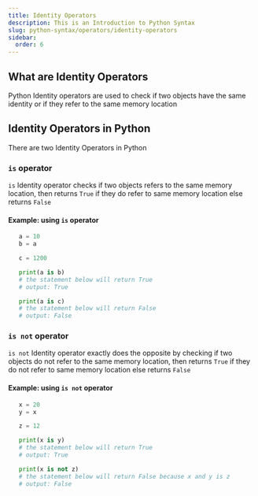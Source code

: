 ```yaml
---
title: Identity Operators
description: This is an Introduction to Python Syntax
slug: python-syntax/operators/identity-operators
sidebar:
  order: 6
---
```


## What are Identity Operators

Python Identity operators are used to check if two objects have the same identity or if they refer to the same memory location

## Identity Operators in Python

There are two Identity Operators in Python

### `is` operator

`is` Identity operator checks if two objects refers to the same memory location, then returns `True` if they do refer to same memory location else returns `False`

#### Example: using `is` operator

```py
   a = 10
   b = a

   c = 1200

   print(a is b)
   # the statement below will return True
   # output: True

   print(a is c)
   # the statement below will return False
   # output: False

```

### `is not` operator

`is not` Identity operator exactly does the opposite by checking if two objects do not refer to the same memory location, then returns `True` if they do not refer to same memory location else returns `False`

#### Example: using `is not` operator

```py
   x = 20
   y = x

   z = 12

   print(x is y)
   # the statement below will return True
   # output: True

   print(x is not z)
   # the statement below will return False because x and y is z
   # output: False
```
